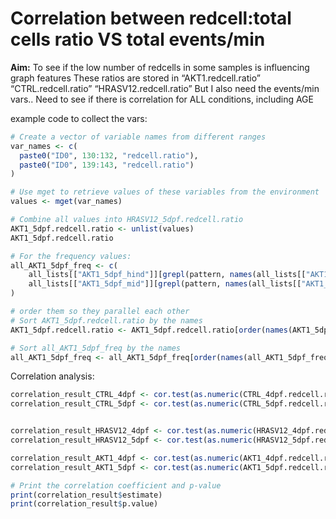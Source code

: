 # Correlation between redcell:total cells ratio VS total events/min

**Aim:** To see if the low number of redcells in some samples is influencing graph features These ratios are stored in "AKT1.redcell.ratio" "CTRL.redcell.ratio" "HRASV12.redcell.ratio" But I also need the events/min vars..
Need to see if there is correlation for ALL conditions, including AGE

example code to collect the vars:
```r
# Create a vector of variable names from different ranges
var_names <- c(
  paste0("ID0", 130:132, "redcell.ratio"),
  paste0("ID0", 139:143, "redcell.ratio")
)

# Use mget to retrieve values of these variables from the environment
values <- mget(var_names)

# Combine all values into HRASV12_5dpf.redcell.ratio
AKT1_5dpf.redcell.ratio <- unlist(values)
AKT1_5dpf.redcell.ratio

# For the frequency values:
all_AKT1_5dpf_freq <- c(
    all_lists[["AKT1_5dpf_hind"]][grepl(pattern, names(all_lists[["AKT1_5dpf_hind"]]), perl = TRUE)], 
    all_lists[["AKT1_5dpf_mid"]][grepl(pattern, names(all_lists[["AKT1_5dpf_mid"]]), perl = TRUE)]
)

# order them so they parallel each other
# Sort AKT1_5dpf.redcell.ratio by the names
AKT1_5dpf.redcell.ratio <- AKT1_5dpf.redcell.ratio[order(names(AKT1_5dpf.redcell.ratio))]

# Sort all_AKT1_5dpf_freq by the names
all_AKT1_5dpf_freq <- all_AKT1_5dpf_freq[order(names(all_AKT1_5dpf_freq))]

```

Correlation analysis:
```r
correlation_result_CTRL_4dpf <- cor.test(as.numeric(CTRL_4dpf.redcell.ratio), as.numeric(all_CTRL_4dpf_freq))
correlation_result_CTRL_5dpf <- cor.test(as.numeric(CTRL_5dpf.redcell.ratio), as.numeric(all_CTRL_5dpf_freq))


correlation_result_HRASV12_4dpf <- cor.test(as.numeric(HRASV12_4dpf.redcell.ratio), as.numeric(all_HRASV12_4dpf_freq))
correlation_result_HRASV12_5dpf <- cor.test(as.numeric(HRASV12_5dpf.redcell.ratio), as.numeric(all_HRASV12_5dpf_freq))

correlation_result_AKT1_4dpf <- cor.test(as.numeric(AKT1_4dpf.redcell.ratio), as.numeric(all_AKT1_4dpf_freq))
correlation_result_AKT1_5dpf <- cor.test(as.numeric(AKT1_5dpf.redcell.ratio), as.numeric(all_AKT1_5dpf_freq))

# Print the correlation coefficient and p-value
print(correlation_result$estimate)
print(correlation_result$p.value)

```
